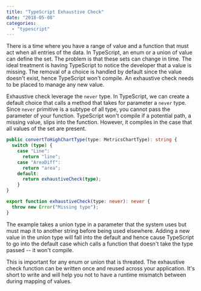 ```yaml
---
title: "TypeScript Exhaustive Check"
date: "2018-05-08"
categories: 
  - "typescript"
---
```


There is a time where you have a range of value and a function that must act when all entries of the data. In TypeScript, an enum or a union of value can define the set. The problem is that these sets can change in time. The ideal treatment is having TypeScript to notice the developer that a value is missing. The removal of a choice is handled by default since the value doesn't exist, hence TypeScript won't compile. An exhaustive check needs to be placed to manage any new value.

Exhaustive check leverage the `never` type. In TypeScript, we can create a default choice that calls a method that takes for parameter a `never` type. Since `never` primitive is a subtype of all type, you cannot pass the parameter of your function. TypeScript won't compile if a potential path, a missing value, slips into the function. However, it compiles in the case that all values of the set are present.

```typescript
public convertToHighChartType(type: MetricsChartType): string { 
  switch (type) { 
    case "Line": 
      return "line"; 
    case "AreaDiff": 
      return "area"; 
    default: 
      return exhaustiveCheck(type); 
    } 
}

export function exhaustiveCheck(type: never): never { 
  throw new Error("Missing type"); 
} 
``` 

The example takes a union type in a parameter that the system uses but must map it to another string before being used elsewhere. Adding a new value in the union type will fall into the default and hence cause TypeScript to go into the default case which calls a function that doesn't take the type passed -- it won't compile.

This is important for any enum or union that is threated. The exhaustive check function can be written once and reused across your application. It's short to write and will help you not to have a runtime mismatch between during mapping of values.
